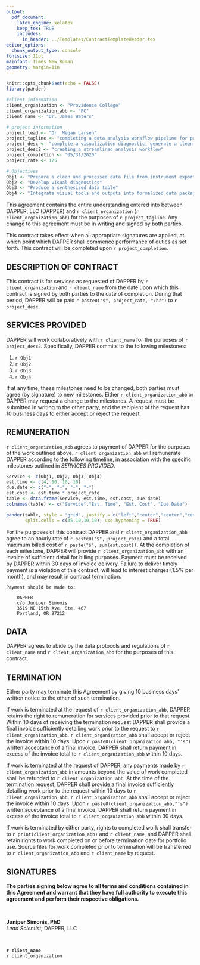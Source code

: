 ```yaml
---
output: 
  pdf_document:
    latex_engine: xelatex
    keep_tex: TRUE
    includes:
      in_header: ../Templates/ContractTemplateHeader.tex
editor_options: 
  chunk_output_type: console
fontsize: 11pt
mainfont: Times New Roman
geometry: margin=1in
---
```


```r
knitr::opts_chunk$set(echo = FALSE)
library(pander)
```

```r
#client information
client_organization <- "Providence College"
client_organization_abb <- "PC"
client_name <- "Dr. James Waters"

# project information
project_lead <- "Dr. Megan Larsen"
project_tagline <- "completing a data analysis workflow pipeline for processing data obtained from the MAVEn instrumentation platform"
project_desc <- "complete a visualization diagnostic, generate a clean data table, and produce a data analysis package using data generated by Dr. Waters"
project_desc2 <- "creating a streamlined analysis workflow"
project_completion <- "05/31/2020"
project_rate <- 125

# Objectives
Obj1 <- "Prepare a clean and processed data file from instrument exports"
Obj2 <- "Develop visual diagnostics"
Obj3 <- "Produce a synthesized data table"
Obj4 <- "Integrate visual tools and outputs into formalized data package for workflow processing"
```



This agreement contains the entire understanding entered into between DAPPER, LLC (DAPPER) and `r client_organization` (`r client_organization_abb`) for the purposes of `r project_tagline`. Any change to this agreement must be in writing and signed by both parties. 

This contract takes effect when all appropriate signatures are applied, at which point which DAPPER shall commence performance of duties as set forth. This contract will be completed upon `r project_completion`.

## DESCRIPTION OF CONTRACT
This contract is for services as requested of DAPPER by `r client_organization` and `r client_name` from the date upon which this contract is signed by both parties to the date of completion. During that period, DAPPER will be paid `r paste0("$", project_rate, "/hr")` to `r project_desc`. 

## SERVICES PROVIDED
DAPPER will work collaboratively with `r client_name` for the purposes of `r project_desc2`. Specifically, DAPPER commits to the following milestones:

1. `r Obj1` 
2. `r Obj2` 
3. `r Obj3` 
4. `r Obj4` 

If at any time, these milestones need to be changed, both parties must agree (by signature) to new milestones. Either `r client_organization_abb` or DAPPER may request a change to the milestones. A request must be submitted in writing to the other party, and the recipient of the request has 10 business days to either accept or reject the request.

## REMUNERATION 
`r client_organization_abb` agrees to payment of DAPPER for the purposes of the work outlined above. `r client_organization_abb` will remunerate DAPPER according to the following timeline, in association with the specific milestones outlined in *SERVICES PROVIDED*.

\newpage
```r

Service <- c(Obj1, Obj2, Obj3, Obj4)
est.time <- c(4, 10, 10, 16)
due.date <- c("-", "-", "-", "-")
est.cost <- est.time * project_rate
table <- data.frame(Service, est.time, est.cost, due.date)
colnames(table) <- c("Service","Est. Time", "Est. Cost", "Due Date")

pander(table, style = "grid", justify = c("left","center","center","center"), 
       split.cells = c(35,10,10,10), use.hyphening = TRUE)
```

For the purposes of this contract DAPPER and `r client_organization_abb` agree to an hourly rate of `r paste0("$", project_rate)` and a total maximum billed cost of `r paste("$", sum(est.cost))`. At the completion of each milestone, DAPPER will provide `r client_organization_abb` with an invoice of sufficient detail for billing purposes. Payment must be received by DAPPER within 30 days of invoice delivery. Failure to deliver timely payment is a violation of this contract, will lead to interest charges (1.5% per month), and may result in contract termination.

	Payment should be made to:

		DAPPER
		c/o Juniper Simonis
		3519 NE 15th Ave. Ste. 467
		Portland, OR 97212

## DATA
DAPPER agrees to abide by the data protocols and regulations of `r client_name`  and `r client_organization_abb` for the purposes of this contract. 

## TERMINATION
Either party may terminate this Agreement by giving 10 business days' written notice to the other of such termination. 

If work is terminated at the request of `r client_organization_abb`, DAPPER retains the right to remuneration for services provided prior to that request. Within 10 days of receiving the termination request DAPPER shall provide a final invoice sufficiently detailing work prior to the request to `r client_organization_abb`. `r client_organization_abb` shall accept or reject the invoice within 10 days. Upon `r paste0(client_organization_abb, "'s")` written acceptance of a final invoice, DAPPER shall return payment in excess of the invoice total to `r client_organization_abb` within 10 days.

If work is terminated at the request of DAPPER, any payments made by `r client_organization_abb` in amounts beyond the value of work completed shall be refunded to `r client_organization_abb`. At the time of the termination request, DAPPER shall provide a final invoice sufficiently detailing work prior to the request within 10 days to `r client_organization_abb`. `r client_organization_abb` shall accept or reject the invoice within 10 days. Upon `r paste0(client_organization_abb,"'s")` written acceptance of a final invoice, DAPPER shall return payment in excess of the invoice total to `r client_organization_abb` within 30 days.

If work is terminated by either party, rights to completed work shall transfer to `r print(client_organization_abb)` and `r client_name`, and DAPPER shall retain rights to work completed on or before termination date for portfolio use. Source files for work completed prior to termination will be transferred to `r client_organization_abb` and `r client_name` by request.

## SIGNATURES
**The parties signing below agree to all terms and conditions contained in this Agreement and warrant that they have full authority to execute this agreement and perform their respective obligations.**  

&nbsp; 

\noindent\rule{6cm}{0.4pt}
**Juniper Simonis, PhD**  
*Lead Scientist*, DAPPER, LLC  

&nbsp;  

\noindent\rule{6cm}{0.4pt}
**`r client_name`**  
`r client_organization`
